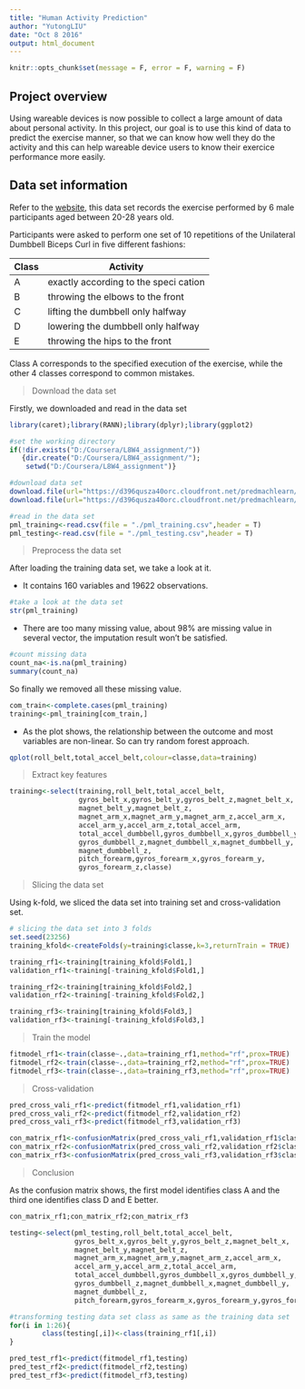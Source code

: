 ---
title: "Human Activity Prediction"
author: "YutongLIU"
date: "Oct 8 2016"
output: html_document
---

```{r setup, include=FALSE}
knitr::opts_chunk$set(message = F, error = F, warning = F)
```

## Project overview
Using wareable devices is now possible to collect a large amount of data about personal activity. In this project, our goal is to use this kind of data to predict the exercise manner, so that we can know how well they do the activity and this can help wareable device users to know their exercice performance more easily.

## Data set information
Refer to the [website](http://groupware.les.inf.puc-rio.br/har), this data set records the exercise performed by 6 male participants aged between 20-28 years old.

Participants were asked to perform one set of 10 repetitions of the Unilateral Dumbbell Biceps Curl in  five different fashions: 

Class|Activity
-----|--------
A|exactly according to the speci cation 
B|throwing the elbows to the front
C|lifting the dumbbell only halfway
D|lowering the dumbbell only halfway
E|throwing the hips to the front

Class A corresponds to the specified execution of the exercise, while the other 4 classes correspond to common mistakes.

> Download the data set

Firstly, we downloaded and read in the data set 
```{R download_data}
library(caret);library(RANN);library(dplyr);library(ggplot2)

#set the working directory
if(!dir.exists("D:/Coursera/L8W4_assignment/"))
   {dir.create("D:/Coursera/L8W4_assignment/");
    setwd("D:/Coursera/L8W4_assignment")}

#download data set
download.file(url="https://d396qusza40orc.cloudfront.net/predmachlearn/pml-training.csv",destfile = "./pml_training.csv")
download.file(url="https://d396qusza40orc.cloudfront.net/predmachlearn/pml-testing.csv",destfile = "./pml_testing.csv")

#read in the data set
pml_training<-read.csv(file = "./pml_training.csv",header = T)
pml_testing<-read.csv(file = "./pml_testing.csv",header = T)
```

> Preprocess the data set

After loading the training data set, we take a look at it.

* It contains 160 variables and 19622 observations.

```{r glance of data set,results=F}
#take a look at the data set
str(pml_training)

```

* There are too many missing value, about 98% are missing value in several vector, the imputation result won't be satisfied.
```{R count missing data, results = FALSE}
#count missing data
count_na<-is.na(pml_training)
summary(count_na)

```

So finally we removed all these missing value.
```{R preprocess}
com_train<-complete.cases(pml_training)
training<-pml_training[com_train,]
```

* As the plot shows, the relationship between the outcome and most variables are non-linear. So can try random forest approach.

```{R plot}
qplot(roll_belt,total_accel_belt,colour=classe,data=training)
```

> Extract key features

```{R extract key features}
training<-select(training,roll_belt,total_accel_belt,
                 gyros_belt_x,gyros_belt_y,gyros_belt_z,magnet_belt_x,
                 magnet_belt_y,magnet_belt_z,
                 magnet_arm_x,magnet_arm_y,magnet_arm_z,accel_arm_x,
                 accel_arm_y,accel_arm_z,total_accel_arm,
                 total_accel_dumbbell,gyros_dumbbell_x,gyros_dumbbell_y,
                 gyros_dumbbell_z,magnet_dumbbell_x,magnet_dumbbell_y,
                 magnet_dumbbell_z,
                 pitch_forearm,gyros_forearm_x,gyros_forearm_y,
                 gyros_forearm_z,classe)

```

> Slicing the data set

Using k-fold, we sliced the data set into training set and cross-validation set.
```{R slicing data set}
# slicing the data set into 3 folds
set.seed(23256)
training_kfold<-createFolds(y=training$classe,k=3,returnTrain = TRUE)

training_rf1<-training[training_kfold$Fold1,]
validation_rf1<-training[-training_kfold$Fold1,]

training_rf2<-training[training_kfold$Fold2,]
validation_rf2<-training[-training_kfold$Fold2,]

training_rf3<-training[training_kfold$Fold3,]
validation_rf3<-training[-training_kfold$Fold3,]
```

> Train the model

```{R train the model}
fitmodel_rf1<-train(classe~.,data=training_rf1,method="rf",prox=TRUE)
fitmodel_rf2<-train(classe~.,data=training_rf2,method="rf",prox=TRUE)
fitmodel_rf3<-train(classe~.,data=training_rf3,method="rf",prox=TRUE)

```

> Cross-validation

```{R cross validation, results = FALSE}
pred_cross_vali_rf1<-predict(fitmodel_rf1,validation_rf1)
pred_cross_vali_rf2<-predict(fitmodel_rf2,validation_rf2)
pred_cross_vali_rf3<-predict(fitmodel_rf3,validation_rf3)

con_matrix_rf1<-confusionMatrix(pred_cross_vali_rf1,validation_rf1$classe)
con_matrix_rf2<-confusionMatrix(pred_cross_vali_rf2,validation_rf2$classe)
con_matrix_rf3<-confusionMatrix(pred_cross_vali_rf3,validation_rf3$classe)
```

> Conclusion

As the confusion matrix shows, the first model identifies class A and the third one identifies class D and E better.

```{R evaluation}
con_matrix_rf1;con_matrix_rf2;con_matrix_rf3
```


```{R test, results = FALSE}
testing<-select(pml_testing,roll_belt,total_accel_belt,
                gyros_belt_x,gyros_belt_y,gyros_belt_z,magnet_belt_x,
                magnet_belt_y,magnet_belt_z,
                magnet_arm_x,magnet_arm_y,magnet_arm_z,accel_arm_x,
                accel_arm_y,accel_arm_z,total_accel_arm,
                total_accel_dumbbell,gyros_dumbbell_x,gyros_dumbbell_y,
                gyros_dumbbell_z,magnet_dumbbell_x,magnet_dumbbell_y,
                magnet_dumbbell_z,
                pitch_forearm,gyros_forearm_x,gyros_forearm_y,gyros_forearm_z)

#transforming testing data set class as same as the training data set
for(i in 1:26){
        class(testing[,i])<-class(training_rf1[,i])
}

pred_test_rf1<-predict(fitmodel_rf1,testing)
pred_test_rf2<-predict(fitmodel_rf2,testing)
pred_test_rf3<-predict(fitmodel_rf3,testing)
```
